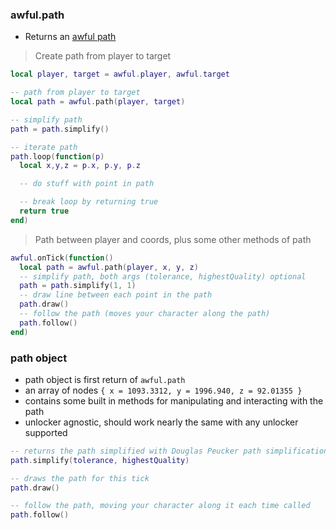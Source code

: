 
### **awful.path**

- Returns an [awful path](navigation#path)

> Create path from player to target

```lua
local player, target = awful.player, awful.target

-- path from player to target
local path = awful.path(player, target)

-- simplify path
path = path.simplify()

-- iterate path
path.loop(function(p)
  local x,y,z = p.x, p.y, p.z

  -- do stuff with point in path

  -- break loop by returning true
  return true
end)
```

> Path between player and coords, plus some other methods of path

```lua
awful.onTick(function()
  local path = awful.path(player, x, y, z)
  -- simplify path, both args (tolerance, highestQuality) optional
  path = path.simplify(1, 1)
  -- draw line between each point in the path
  path.draw()
  -- follow the path (moves your character along the path)
  path.follow()
end)
```

### path object

- path object is first return of `awful.path`
- an array of nodes `{ x = 1093.3312, y = 1996.940, z = 92.01355 }`
- contains some built in methods for manipulating and interacting with the path
- unlocker agnostic, should work nearly the same with any unlocker supported

```lua
-- returns the path simplified with Douglas Peucker path simplification algorithm
path.simplify(tolerance, highestQuality)

-- draws the path for this tick
path.draw()

-- follow the path, moving your character along it each time called
path.follow()
```
